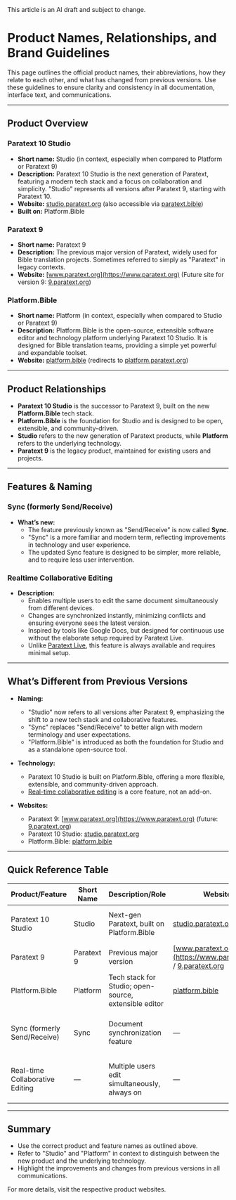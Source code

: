 
<Meta title="Guidelines/Product Names" />

<Alert variant="warning">
  This article is an AI draft and subject to change.
</Alert>

# Product Names, Relationships, and Brand Guidelines

This page outlines the official product names, their abbreviations, how they relate to each other, and what has changed from previous versions. Use these guidelines to ensure clarity and consistency in all documentation, interface text, and communications.

---

## Product Overview

### Paratext 10 Studio

- **Short name:** Studio (in context, especially when compared to Platform or Paratext 9)
- **Description:** Paratext 10 Studio is the next generation of Paratext, featuring a modern tech stack and a focus on collaboration and simplicity. "Studio" represents all versions after Paratext 9, starting with Paratext 10.
- **Website:** [studio.paratext.org](https://studio.paratext.org) (also accessible via [paratext.bible](https://paratext.bible))
- **Built on:** Platform.Bible

### Paratext 9

- **Short name:** Paratext 9
- **Description:** The previous major version of Paratext, widely used for Bible translation projects. Sometimes referred to simply as "Paratext" in legacy contexts.
- **Website:** [www.paratext.org](https://www.paratext.org)
  (Future site for version 9: [9.paratext.org](https://9.paratext.org))

### Platform.Bible

- **Short name:** Platform (in context, especially when compared to Studio or Paratext 9)
- **Description:** Platform.Bible is the open-source, extensible software editor and technology platform underlying Paratext 10 Studio. It is designed for Bible translation teams, providing a simple yet powerful and expandable toolset.
- **Website:** [platform.bible](https://platform.bible) (redirects to [platform.paratext.org](https://platform.paratext.org))

---

## Product Relationships

- **Paratext 10 Studio** is the successor to Paratext 9, built on the new **Platform.Bible** tech stack.
- **Platform.Bible** is the foundation for Studio and is designed to be open, extensible, and community-driven.
- **Studio** refers to the new generation of Paratext products, while **Platform** refers to the underlying technology.
- **Paratext 9** is the legacy product, maintained for existing users and projects.

---

## Features & Naming

### Sync (formerly Send/Receive)

- **What’s new:**
  - The feature previously known as "Send/Receive" is now called **Sync**.
  - "Sync" is a more familiar and modern term, reflecting improvements in technology and user experience.
  - The updated Sync feature is designed to be simpler, more reliable, and to require less user intervention.

### Realtime Collaborative Editing

- **Description:**
  - Enables multiple users to edit the same document simultaneously from different devices.
  - Changes are synchronized instantly, minimizing conflicts and ensuring everyone sees the latest version.
  - Inspired by tools like Google Docs, but designed for continuous use without the elaborate setup required by Paratext Live.
  - Unlike [Paratext Live](https://paratext.org/2019/12/10/new-paratext-live-server/), this feature is always available and requires minimal setup.

---

## What’s Different from Previous Versions

- **Naming:**

  - "Studio" now refers to all versions after Paratext 9, emphasizing the shift to a new tech stack and collaborative features.
  - "Sync" replaces "Send/Receive" to better align with modern terminology and user expectations.
  - "Platform.Bible" is introduced as both the foundation for Studio and as a standalone open-source tool.

- **Technology:**

  - Paratext 10 Studio is built on Platform.Bible, offering a more flexible, extensible, and community-driven approach.
  - [Real-time collaborative editing](https://en.wikipedia.org/wiki/Collaborative_real_time_editor) is a core feature, not an add-on.

- **Websites:**
  - Paratext 9: [www.paratext.org](https://www.paratext.org) (future: [9.paratext.org](https://9.paratext.org))
  - Paratext 10 Studio: [studio.paratext.org](https://studio.paratext.org)
  - Platform.Bible: [platform.bible](https://platform.bible)

---

## Quick Reference Table

| Product/Feature                 | Short Name | Description/Role                                      | Website                                                                                 | Notes                                 |
| ------------------------------- | ---------- | ----------------------------------------------------- | --------------------------------------------------------------------------------------- | ------------------------------------- |
| Paratext 10 Studio              | Studio     | Next-gen Paratext, built on Platform.Bible            | [studio.paratext.org](https://studio.paratext.org)                                      | All versions after Paratext 9         |
| Paratext 9                      | Paratext 9 | Previous major version                                | [www.paratext.org](https://www.paratext.org) / [9.paratext.org](https://9.paratext.org) | Legacy product                        |
| Platform.Bible                  | Platform   | Tech stack for Studio; open-source, extensible editor | [platform.bible](https://platform.bible)                                                | Foundation for Studio                 |
| Sync (formerly Send/Receive)    | Sync       | Document synchronization feature                      | —                                                                                       | Simpler, more reliable than before    |
| Real-time Collaborative Editing | —          | Multiple users edit simultaneously, always on         | —                                                                                       | Replaces Paratext Live, always active |

---

## Summary

- Use the correct product and feature names as outlined above.
- Refer to "Studio" and "Platform" in context to distinguish between the new product and the underlying technology.
- Highlight the improvements and changes from previous versions in all communications.

For more details, visit the respective product websites.
